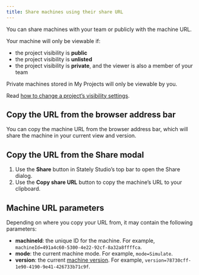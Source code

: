 ```yaml
---
title: Share machines using their share URL
---
```


You can share machines with your team or publicly with the machine URL.

Your machine will only be viewable if:

- the project visibility is **public**
- the project visibility is **unlisted**
- the project visibility is **private**, and the viewer is also a member of your team

Private machines stored in My Projects will only be viewable by you.

Read [how to change a project’s visibility settings](projects.mdx#change-a-projects-visibility).

## Copy the URL from the browser address bar

You can copy the machine URL from the browser address bar, which will share the machine in your current view and version.

## Copy the URL from the Share modal

1. Use the **Share** button in Stately Studio’s top bar to open the Share dialog.
2. Use the **Copy share URL** button to copy the machine’s URL to your clipboard.

<!-- TODO: add image illustrating above -->

## Machine URL parameters

Depending on where you copy your URL from, it may contain the following parameters:

- **machineId**: the unique ID for the machine. For example, `machineId=491a4c60-5300-4e22-92cf-8a32a8ffffca`.
- **mode**: the current machine mode. For example, `mode=Simulate`.
- **version**: the current [machine version](versions.mdx). For example, `version=78730cff-1e90-4190-9e41-426733b71c9f`.

